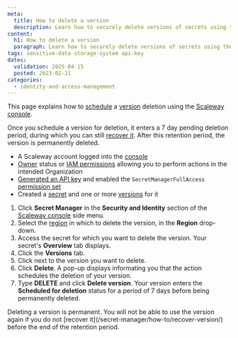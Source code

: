 ```yaml
---
meta:
  title: How to delete a version
  description: Learn how to securely delete versions of secrets using the Scaleway console. Follow these steps to effectively manage your sensitive data.
content:
  h1: How to delete a version
  paragraph: Learn how to securely delete versions of secrets using the Scaleway console. Follow these steps to effectively manage your sensitive data.
tags: sensitive-data storage-system api-key
dates:
  validation: 2025-04-15
  posted: 2023-02-21
categories:
  - identity-and-access-management
---
```


This page explains how to [schedule](/secret-manager/concepts/#scheduled-deletion) a [version](/secret-manager/concepts/#version) deletion using the [Scaleway console](https://console.scaleway.com).

Once you schedule a version for deletion, it enters a 7 day pending deletion period, during which you can still [recover it](/secret-manager/how-to/recover-version/). After this retention period, the version is permanently deleted.

<Macro id="requirements" />

- A Scaleway account logged into the [console](https://console.scaleway.com)
- [Owner](/iam/concepts/#owner) status or [IAM permissions](/iam/concepts/#permission) allowing you to perform actions in the intended Organization
- [Generated an API key](/iam/how-to/create-api-keys/) and enabled the `SecretManagerFullAccess` [permission set](/iam/reference-content/permission-sets/)
- Created a [secret](/secret-manager/how-to/create-secret/) and one or more [versions](/secret-manager/how-to/create-version/) for it

1. Click **Secret Manager** in the **Security and Identity** section of the [Scaleway console](https://console.scaleway.com/) side menu.
2. Select the [region](/secret-manager/concepts/#region) in which to delete the version, in the **Region** drop-down.
3. Access the secret for which you want to delete the version. Your secret's **Overview** tab displays.
4. Click the **Versions** tab.
5. Click <Icon name="more" /> next to the version you want to delete.
6. Click **Delete**. A pop-up displays informating you that the action schedules the deletion of your version.
7. Type **DELETE** and click **Delete version**. Your version enters the **Scheduled for deletion** status for a period of 7 days before being permanently deleted.

<Message type="important">
 Deleting a version is permanent. You will not be able to use the version again if you do not [recover it](/secret-manager/how-to/recover-version/) before the end of the retention period.
</Message>


